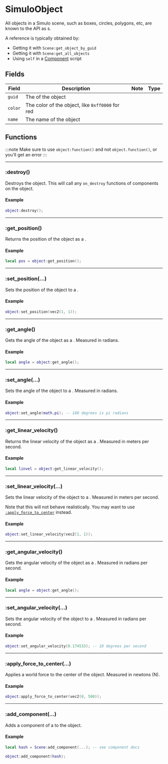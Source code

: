 # SimuloObject

All objects in a Simulo scene, such as boxes, circles, polygons, etc, are known to the API as <Type name="object" />s.

A <Type name="object" /> reference is typically obtained by:
- Getting it with `Scene:get_object_by_guid`
- Getting it with `Scene:get_all_objects`
- Using `self` in a [Component](../components/) script

## Fields

| Field     | Description                                                | Note | Type                  |
| --------- | ---------------------------------------------------------- | ---  | --------------------- |
| `guid`    | The <Type name="guid" /> of the object     |      |<Type name="number" /> |
| `color`   | The color of the object, like `0xff0000` for red              |      |<Type name="number" /> |
| `name`   | The name of the object              |      |<Type name="string" /> |

## Functions

:::note
Make sure to use `object:function()` and not `object.function()`, or you'll get an error
:::

---

### \:destroy()

Destroys the object. This will call any `on_destroy` functions of components on the object.

#### Example

```lua
object:destroy();
```

---

### \:get_position()

Returns the position of the object as a <Type name="vec2" />.

#### Example

```lua
local pos = object:get_position();
```

---

### \:set_position(...)

Sets the position of the object to a <Type name="vec2" />.

#### Example

```lua
object:set_position(vec2(1, 1));
```

---

### \:get_angle()

Gets the angle of the object as a <Type name="number" />. Measured in radians.

#### Example

```lua
local angle = object:get_angle();
```

---

### \:set_angle(...)

Sets the angle of the object to a <Type name="number" />. Measured in radians.

#### Example

```lua
object:set_angle(math.pi); -- 180 degrees is pi radians
```

---

### \:get_linear_velocity()

Returns the linear velocity of the object as a <Type name="vec2" />. Measured in meters per second.

#### Example

```lua
local linvel = object:get_linear_velocity();
```

---

### \:set_linear_velocity(...)

Sets the linear velocity of the object to a <Type name="vec2" />. Measured in meters per second.

Note that this will not behave realistically. You may want to use [`:apply_force_to_center`](#apply_force_to_center) instead.

#### Example

```lua
object:set_linear_velocity(vec2(1, 1));
```

---

### \:get_angular_velocity()

Gets the angular velocity of the object as a <Type name="number" />. Measured in radians per second.

#### Example

```lua
local angle = object:get_angle();
```

---

### \:set_angular_velocity(...)

Sets the angular velocity of the object to a <Type name="number" />. Measured in radians per second.

#### Example

```lua
object:set_angular_velocity(0.174533); -- 10 degrees per second
```

---

### \:apply_force_to_center(...)

Applies a world force <Type name="vec2" /> to the center of the object. Measured in newtons (N).

#### Example

```lua
object:apply_force_to_center(vec2(0, 500));
```

---

### \:add_component(...)

Adds a component of a <Type name="hash" /> to the object.

#### Example

```lua
local hash = Scene:add_component(...); -- see component docs

object:add_component(hash);
```

